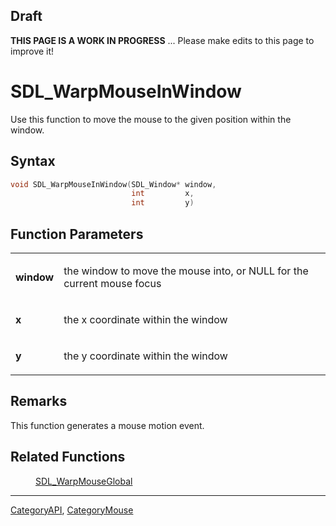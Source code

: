 == Draft ==

'''THIS PAGE IS A WORK IN PROGRESS''' ... Please make edits to this page to improve it!


= SDL_WarpMouseInWindow =
Use this function to move the mouse to the given position within the window.


== Syntax ==
<syntaxhighlight lang='c++'>
void SDL_WarpMouseInWindow(SDL_Window* window,
                           int         x,
                           int         y)
</syntaxhighlight>

== Function Parameters ==
{|
|'''window'''
|the window to move the mouse into, or NULL for the current mouse focus
|-
|'''x'''
|the x coordinate within the window
|-
|'''y'''
|the y coordinate within the window
|}

== Remarks ==
This function generates a mouse motion event.

== Related Functions ==
:[[SDL_WarpMouseGlobal]]

----
[[CategoryAPI]], [[CategoryMouse]]
